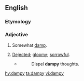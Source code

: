 ==English==

===Etymology===
{{suffix|en|damp|y}}

===Adjective===
{{en-adj}}

# {{lb|en|obsolete}} Somewhat [[damp]].
# {{lb|en|obsolete}} [[dejected|Dejected]]; [[gloomy]]; [[sorrowful]].
#* {{rfquotek|Drayton}}
#*: Dispel '''dampy''' thoughts.

[[hy:dampy]]
[[ta:dampy]]
[[vi:dampy]]